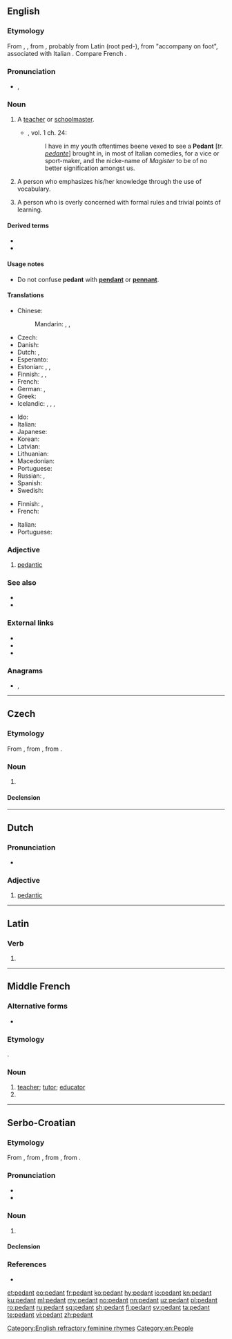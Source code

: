 {{also|pédant|Pedant}}
==English==

===Etymology===
From {{etyl|frm|en}} {{m|frm|pedant}}, {{m|frm|pedante}}, from {{etyl|it|en}} {{m|it|pedante||a teacher, schoolmaster, pedant}}, probably from Latin {{m|la|pes||foot}} (root ped-), from "accompany on foot", associated with Italian {{m|it|pedagogo||teacher, pedagogue}}. Compare French {{m|fr|pédant}}.

===Pronunciation===
* {{enPR|pĕdʹənt}}, {{IPA|/ˈpɛdənt/|lang=en}}

===Noun===
{{en-noun}}

# {{lb|en|archaic}} A [[teacher]] or [[schoolmaster]].
#* {{RQ:Flr Mntgn Essays}}, vol. 1 ch. 24:
#*: I have in my youth oftentimes beene vexed to see a '''Pedant''' [''tr. [[pedante]]''] brought in, in most of Italian comedies, for a vice or sport-maker, and the nicke-name of ''Magister'' to be of no better signification amongst us.
# A person who emphasizes his/her knowledge through the use of vocabulary.
# {{lb|en|slang}} A person who is overly concerned with formal rules and trivial points of learning.

====Derived terms====
* {{l|en|pedantic}}
* {{l|en|pedantry}}

====Usage notes====
* Do not confuse '''pedant''' with '''[[pendant]]''' or '''[[pennant]]'''.<!--no need to give the definitions here - that is what the links are for!-->

====Translations====
{{trans-top|person overly concerned with formal rules and trivial points of learning}}
* Chinese:
*: Mandarin: {{t+|cmn|夫子|tr=fūzǐ|sc=Hani}}, {{t+|cmn|學究|sc=Hani}}, {{t+|cmn|学究|tr=xuéjiū|sc=Hani}}
* Czech: {{t|cs|pedant|m}}
* Danish: {{t|da|pedant}}
* Dutch: {{t+|nl|wijsneus|m|f}}, {{t+|nl|weetal|m|f}}
* Esperanto: {{t+|eo|pedanto}}
* Estonian: {{t+|et|pedant}}, {{t|et|juuksekarvalõhestaja}}, {{t|et|tähenärija}}
* Finnish: {{t+|fi|saivartelija}}, {{t+|fi|viisastelija}}, {{t+|fi|pedantti}}
* French: {{t+|fr|pédant|m}}
* German: {{t+|de|Pedant|m}}, {{t|de|Pedantin|f}}
* Greek: {{t+|el|σχολαστικός|m}}
* Icelandic: {{t|is|uppfullur af lærdómshroka|m}}, {{t|is|uppfull af lærdómshroka|f}}, {{t|is|smámunasamur maður|m}}, {{t|is|smámunasöm kona|f}}
{{trans-mid}}
* Ido: {{t+|io|pedanto}}
* Italian: {{t+|it|pedante|m}}
* Japanese: {{t|ja|衒学者|tr=げんがくしゃ, gengakusha|sc=Jpan}}
* Korean: {{t|ko|공론가|tr=gongnonga|sc=Kore}} <!-- ᄅ ("l/r") changes to "n" after "ᆼ" ("ng") -->
* Latvian: {{t|lv|pedants}}
* Lithuanian: {{t|lt|pedantas}}
* Macedonian: {{t|mk|педант|m|tr=pedánt|sc=Cyrl}}
* Portuguese: {{t+|pt|pedante|m|f}}
* Russian: {{t+|ru|педа́нт|m}}, {{t+|ru|педа́нтка|f}}
* Spanish: {{t+|es|pedante|m}}
* Swedish: {{t+|sv|pedant|c}}
{{trans-bottom}}

{{trans-top|person who emphasizes his/her knowledge through the use of vocabulary}}
* Finnish: {{t+|fi|viisastelija}}, {{t+|fi|saivartelija}}
* French: {{t+|fr|pédant}}
{{trans-mid}}
* Italian: {{t|it|cervellone|m}}
* Portuguese: {{t+|pt|pedante|m|f}}
{{trans-bottom}}

===Adjective===
{{en-adj|-}}

# [[pedantic]]

===See also===
* {{pedialite}}
* {{Wikisource1911Enc Citation|Pedant}}

===External links===
* {{R:Webster 1913}}
* {{R:Century 1911}}
* {{R:OneLook}}

===Anagrams===
* {{l|en|panted}}, {{l|en|pentad}}

[[Category:English refractory feminine rhymes]]
[[Category:en:People]]

----

==Czech==

===Etymology===
From {{etyl|de|cs}} {{m|de|Pedant}}, from {{etyl|fr|cs}} {{m|fr|pédant}}, from {{etyl|it|cs}} {{m|it|pedante}}.

===Noun===
{{cs-noun|g=m|head=pedant}}

# {{l|en|pedant}} {{gloss|person who is overly concerned with formal rules and trivial points of learning}}

====Declension====
{{cs-decl-noun
|pedant|pedanti
|pedanta|pedantů
|pedantovi|pedantům
|pedanta|pedanty
|pedante|pedanti
|pedantovi|pedantech
|pedantem|pedanty
}}

----

==Dutch==

===Pronunciation===
* {{audio|Nl-pedant.ogg|Audio|lang=nl}}

===Adjective===
{{nl-adj}}

# [[pedantic]]

{{nl-decl-adj}}

----

==Latin==

===Verb===
{{la-verb-form|pedant}}

# {{inflection of|pedō||3|p|pres|actv|indc|lang=la}}

----

==Middle French==

===Alternative forms===
* {{l|frm|pedante}}

===Etymology===
{{borrowing|frm|it|pedante}}.

===Noun===
{{frm-noun|m}}

# [[teacher]]; [[tutor]]; [[educator]]
# {{l|en|pedant}}

----

==Serbo-Croatian==

===Etymology===
From {{etyl|de|sh}} {{m|de|Pedant}}, from {{etyl|fr|sh}} {{m|fr|pédant}}, from {{etyl|it|sh}} {{m|it|pedante}}, from {{etyl|grc|sh}} {{m|grc|παιδεία}}.

===Pronunciation===
* {{IPA|/pědant/|lang=sh}}
* {{hyphenation|pe|dant|lang=sh}}

===Noun===
{{sh-noun|g=m|head=pèdant, pedȁnt}}

# {{l|en|pedant}} {{gloss|person who is overly concerned with formal rules and trivial points of learning}}

====Declension====
{{sh-decl-noun
|pèdant|pedanti
|pedanta|pèdanātā
|pedantu|pedantima
|pedanta|pedante
|pedante|pedanti
|pedantu|pedantima
|pedantom|pedantima
}}

===References===
* {{R:sh:HJP|eV9jXhM%3D}}

[[et:pedant]]
[[eo:pedant]]
[[fr:pedant]]
[[ko:pedant]]
[[hy:pedant]]
[[io:pedant]]
[[kn:pedant]]
[[ku:pedant]]
[[ml:pedant]]
[[my:pedant]]
[[no:pedant]]
[[nn:pedant]]
[[uz:pedant]]
[[pl:pedant]]
[[ro:pedant]]
[[ru:pedant]]
[[sq:pedant]]
[[sh:pedant]]
[[fi:pedant]]
[[sv:pedant]]
[[ta:pedant]]
[[te:pedant]]
[[vi:pedant]]
[[zh:pedant]]